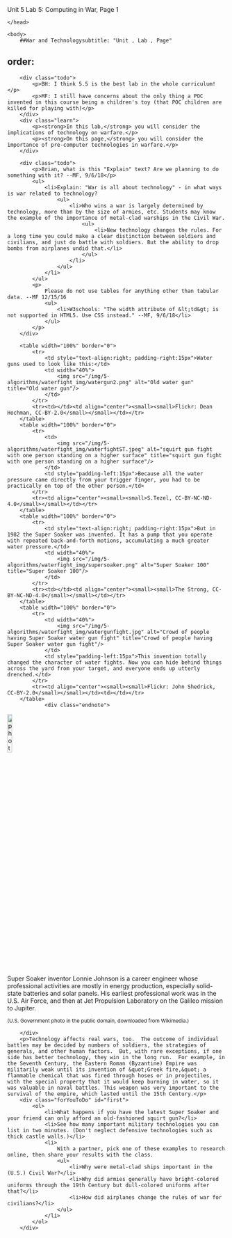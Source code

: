 Unit 5 Lab 5: Computing in War, Page 1</title>
	</head>

	<body>
    	##War and Technologysubtitle: "Unit , Lab , Page"
order:
---
        <div class="todo">
            <p>BH: I think 5.5 is the best lab in the whole curriculum!</p>
            <p>MF: I still have concerns about the only thing a POC invented in this course being a children's toy (that POC children are killed for playing with)</p>
        </div>
        <div class="learn">
            <p><strong>In this lab,</strong> you will consider the implications of technology on warfare.</p>
            <p><strong>On this page,</strong> you will consider the importance of pre-computer technologies in warfare.</p>
        </div>
        
        <div class="todo">
            <p>Brian, what is this "Explain" text? Are we planning to do something with it? --MF, 9/6/18</p>
            <ul>
                <li>Explain: "War is all about technology" - in what ways is war related to technology? 
                    <ul>
                        <li>Who wins a war is largely determined by technology, more than by the size of armies, etc. Students may know the example of the importance of metal-clad warships in the Civil War.
                            <ul>
                                <li>New technology changes the rules. For a long time you could make a clear distinction between soldiers and civilians, and just do battle with soldiers. But the ability to drop bombs from airplanes undid that.</li>
                            </ul>
                        </li>
                    </ul>
                </li>
            </ul>
            <p>
                Please do not use tables for anything other than tabular data. --MF 12/15/16
                <ul>
                    <li>W3schools: "The width attribute of &lt;td&gt; is not supported in HTML5. Use CSS instead." --MF, 9/6/18</li>
                </ul>
            </p>
        </div>
        
        <table width="100%" border="0"> 
            <tr>
                <td style="text-align:right; padding-right:15px">Water guns used to look like this:</td>
                <td width="40%">
                    <img src="/img/5-algorithms/waterfight_img/watergun2.png" alt="Old water gun" title="Old water gun"/>
                </td>
            </tr>
            <tr><td></td><td align="center"><small><small>Flickr: Dean Hochman, CC-BY-2.0</small></small></td></tr>
        </table>
        <table width="100%" border="0">
            <tr>
                <td>
                    <img src="/img/5-algorithms/waterfight_img/waterfightST.jpeg" alt="squirt gun fight with one person standing on a higher surface" title="squirt gun fight with one person standing on a higher surface"/>
                </td>
                <td style="padding-left:15px">Because all the water pressure came directly from your trigger finger, you had to be practically on top of the other person.</td>
            </tr>
            <tr><td align="center"><small><small>S.Tezel, CC-BY-NC-ND-4.0</small></small></td></tr>
        </table>
        <table width="100%" border="0"> 
            <tr>
                <td style="text-align:right; padding-right:15px">But in 1982 the Super Soaker was invented. It has a pump that you operate with repeated back-and-forth motions, accumulating a much greater water pressure.</td>
                <td width="40%">
                    <img src="/img/5-algorithms/waterfight_img/supersoaker.png" alt="Super Soaker 100" title="Super Soaker 100"/>
                </td>
            </tr>
            <tr><td></td><td align="center"><small><small>The Strong, CC-BY-NC-ND-4.0</small></small></td></tr>
        </table>
        <table width="100%" border="0">
            <tr>
                <td width="40%">
                    <img src="/img/5-algorithms/waterfight_img/watergunfight.jpg" alt="Crowd of people having Super Soaker water gun fight" title="Crowd of people having Super Soaker water gun fight"/>
                </td>
                <td style="padding-left:15px">This invention totally changed the character of water fights. Now you can hide behind things across the yard from your target, and everyone ends up utterly drenched.</td>
            </tr>
            <tr><td align="center"><small><small>Flickr: John Shedrick, CC-BY-2.0</small></small></td><td></td></tr>
        </table>
                <div class="endnote">
 <img class="imageRight" width="15%" src="/img/5-algorithms/Lonnie_Johnson.jpg" alt="photo of Lonnie Johnson" title="photo of Lonnie Johnson">
<p>Super Soaker inventor Lonnie Johnson is a career engineer whose professional activities are mostly in energy production, especially solid-state batteries and solar panels.  His earliest professional work was in the U.S. Air Force, and then at Jet Propulsion Laboratory on the Galileo mission to Jupiter.</p>
<p><small>(U.S. Government photo in the public domain, downloaded from Wikimedia.)</small></p>
        </div>
		<p>Technology affects real wars, too.  The outcome of individual battles may be decided by numbers of soldiers, the strategies of generals, and other human factors.  But, with rare exceptions, if one side has better technology, they win in the long run.  For example, in the Seventh Century, the Eastern Roman (Byzantine) Empire was militarily weak until its invention of &quot;Greek fire,&quot; a flammable chemical that was fired through hoses or in projectiles, with the special property that it would keep burning in water, so it was valuable in naval battles. This weapon was very important to the survival of the empire, which lasted until the 15th Century.</p>
		<div class="forYouToDo" id="first">
			<ol>
        		<li>What happens if you have the latest Super Soaker and your friend can only afford an old-fashioned squirt gun?</li>
        		<li>See how many important military technologies you can list in two minutes. (Don't neglect defensive technologies such as thick castle walls.)</li>
        		<li>
                	With a partner, pick one of these examples to research online, then share your results with the class.
                    <ul>
                        <li>Why were metal-clad ships important in the (U.S.) Civil War?</li>
                        <li>Why did armies generally have bright-colored uniforms through the 19th Century but dull-colored uniforms after that?</li>
                        <li>How did airplanes change the rules of war for civilians?</li>
                    </ul>
                </li>
            </ol>
        </div>
        
        

